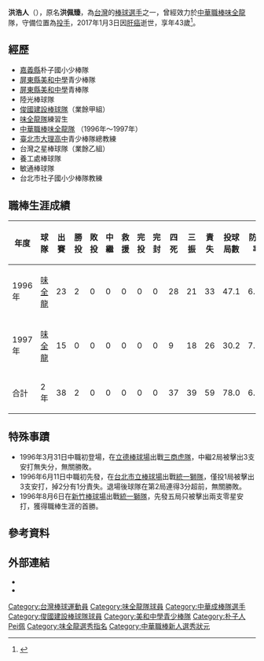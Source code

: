 {{Infobox CPBL player|
name=洪浩人|
image=|
width=200|
birthdate={{birth_date|1973|1|24|}}|
birthplace={{TWN}}[[臺灣省|臺灣省]][[嘉義縣|嘉義縣]]|
death_date={{death date and age|2017|1|3|1973|1|24}}|
death_place={{TWN}}[[臺北市|臺北市]]|
position=投手|
team=|
number=|
bats=右|
throws=右|
debutdate=3月31日|
debutyear=1996年|
debutteam=味全龍|
finaldate=6月11日|
finalyear=1997年|
finalteam=味全龍|
stat1label=勝投－敗投|
stat1value=2－0|
stat2label=[[三振|三振]]－[[四死球|四死]]|
stat2value=39－37|
stat3label=[[防禦率|防禦率]]|
stat3value=6.81|
formerteams=<nowiki></nowiki>
*[[味全龍|味全龍]]（1996年－1997年）
}}

'''洪浩人'''（{{bd|1973年|1月24日|2017年|1月3日|catIdx=Hong洪}}），原名'''洪佩臻'''，為[[台灣|台灣]]的[[棒球|棒球]][[選手|選手]]之一，曾經效力於[[中華職棒|中華職棒]][[味全龍|味全龍]]隊，守備位置為[[投手|投手]]，2017年1月3日因[[肝癌|肝癌]]逝世，享年43歲<ref>{{Cite news|url=https://tw.appledaily.com/sports/20170104/IDFWWG3N6NP76FT5OFDUR3NVMQ/|title=前味全投手洪佩臻肝癌過世　張泰山臉書悼念學長|work=[[蘋果日報|蘋果日報]]|date=2017-01-04|accessdate=2021-06-04|archive-date=2021-06-05|archive-url=https://web.archive.org/web/20210605113438/https://tw.appledaily.com/sports/20170104/IDFWWG3N6NP76FT5OFDUR3NVMQ/|dead-url=no}}</ref>。

==經歷==
*[[嘉義縣|嘉義縣]]朴子國小少棒隊 
*[[屏東縣|屏東縣]][[美和中學|美和中學]]青少棒隊 
*[[屏東縣|屏東縣]][[美和中學|美和中學]]青棒隊 
*陸光棒球隊
*[[俊國建設棒球隊|俊國建設棒球隊]]（業餘甲組） 
*[[味全龍隊|味全龍隊]]練習生 
*[[中華職棒|中華職棒]][[味全龍隊|味全龍隊]] （1996年～1997年）
*[[臺北市|臺北市]][[大理高中|大理高中]]青少棒隊總教練
*台灣之星棒球隊（業餘乙組） 
*養工處棒球隊
*敏通棒球隊
*台北市社子國小少棒隊教練

==職棒生涯成績==
{|border=1 width="800px"
|- align=middle 
!年度!!球隊!!出賽!!勝投!!敗投!!中繼!!救援!!完投!!完封!!四死!!三振!!責失!!投球局數!!防禦率
|- align="center"
|1996年||[[味全龍|味全龍]]||23||2||0||0||0||0||0||28||21||33||47.1||6.27
|- align="center"
|1997年||[[味全龍|味全龍]]||15||0||0||0||0||0||0||9||18||26||30.2||7.63
|- align=middle style="color:#FFFFFF; background-color:#ff0000"
!合計!!2年!!38||2||0||0||0||0||0||37||39||59||78.0||6.81
|}

==特殊事蹟==
*1996年3月31日中職初登場，在[[立德棒球場|立德棒球場]]出戰[[三商虎隊|三商虎隊]]，中繼2局被擊出3支安打無失分，無關勝敗。
*1996年6月11日中職初先發，在[[台北市立棒球場|台北市立棒球場]]出戰[[統一獅隊|統一獅隊]]，僅投1局被擊出3支安打，掉2分有1分責失。退場後球隊在第2局連得3分超前，無關勝敗。
*1996年8月6日在[[新竹棒球場|新竹棒球場]]出戰[[統一獅隊|統一獅隊]]，先發五局只被擊出兩支零星安打，獲得職棒生涯的首勝。

==參考資料==
{{reflist}}

==外部連結==
*{{台灣棒球維基館}}
*{{中華職棒球員資料|id=0000000439|name=洪佩臻}}
{{中華職棒新人選秀狀元}}
{{DEFAULTSORT:Hong洪}}
[[Category:台灣棒球運動員|Category:台灣棒球運動員]]
[[Category:味全龍隊球員|Category:味全龍隊球員]]
[[Category:中華成棒隊選手|Category:中華成棒隊選手]]
[[Category:俊國建設棒球隊球員|Category:俊國建設棒球隊球員]]
[[Category:美和中學青少棒隊|Category:美和中學青少棒隊]]
[[Category:朴子人|Category:朴子人]]
[[Category:洪姓|Pei佩]]
[[Category:味全龍選秀指名|Category:味全龍選秀指名]]
[[Category:中華職棒新人選秀狀元|Category:中華職棒新人選秀狀元]]